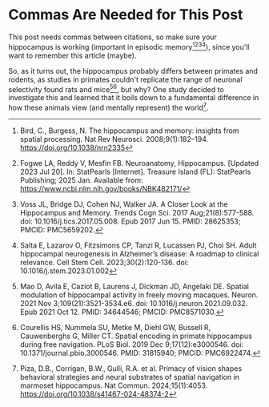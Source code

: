 # Commas Are Needed for This Post

This post needs commas between citations, so make sure your hippocampus is working (important in episodic memory[^hippocampus-review-1][^hippocampus-review-2][^hippocampus-review-3][^hippocampus-review-4]), since you'll want to remember this article (maybe).

So, as it turns out, the hippocampus probably differs between primates and rodents, as studies in primates couldn't replicate the range of neuronal selectivity found rats and mice[^diff-1][^diff-2], but why? One study decided to investigate this and learned that it boils down to a fundamental difference in how these animals view (and mentally represent) the world[^main-paper].

[^hippocampus-review-1]: Bird, C., Burgess, N. The hippocampus and memory: insights from spatial processing. Nat Rev Neurosci. 2008;9(1):182–194. https://doi.org/10.1038/nrn2335

[^hippocampus-review-2]: Fogwe LA, Reddy V, Mesfin FB. Neuroanatomy, Hippocampus. [Updated 2023 Jul 20]. In: StatPearls [Internet]. Treasure Island (FL): StatPearls Publishing; 2025 Jan. Available from: https://www.ncbi.nlm.nih.gov/books/NBK482171/

[^hippocampus-review-3]: Voss JL, Bridge DJ, Cohen NJ, Walker JA. A Closer Look at the Hippocampus and Memory. Trends Cogn Sci. 2017 Aug;21(8):577-588. doi: 10.1016/j.tics.2017.05.008. Epub 2017 Jun 15. PMID: 28625353; PMCID: PMC5659202.

[^hippocampus-review-4]: Salta E, Lazarov O, Fitzsimons CP, Tanzi R, Lucassen PJ, Choi SH. Adult hippocampal neurogenesis in Alzheimer’s disease: A roadmap to clinical relevance. Cell Stem Cell. 2023;30(2):120-136. doi: 10.1016/j.stem.2023.01.002

[^diff-1]: Mao D, Avila E, Caziot B, Laurens J, Dickman JD, Angelaki DE. Spatial modulation of hippocampal activity in freely moving macaques. Neuron. 2021 Nov 3;109(21):3521-3534.e6. doi: 10.1016/j.neuron.2021.09.032. Epub 2021 Oct 12. PMID: 34644546; PMCID: PMC8571030.

[^diff-2]: Courellis HS, Nummela SU, Metke M, Diehl GW, Bussell R, Cauwenberghs G, Miller CT. Spatial encoding in primate hippocampus during free navigation. PLoS Biol. 2019 Dec 9;17(12):e3000546. doi: 10.1371/journal.pbio.3000546. PMID: 31815940; PMCID: PMC6922474.

[^main-paper]: Piza, D.B., Corrigan, B.W., Gulli, R.A. et al. Primacy of vision shapes behavioral strategies and neural substrates of spatial navigation in marmoset hippocampus. Nat Commun. 2024;15(1):4053. https://doi.org/10.1038/s41467-024-48374-2
